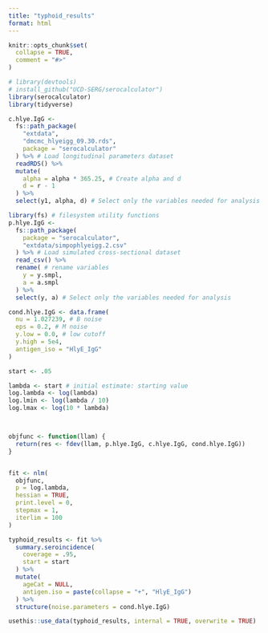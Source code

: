 ```yaml
---
title: "typhoid_results"
format: html
---
```




```r
knitr::opts_chunk$set(
  collapse = TRUE,
  comment = "#>"
)
```

```r
# library(devtools)
# install_github("UCD-SERG/serocalculator")
library(serocalculator)
library(tidyverse)
```

```r
c.hlye.IgG <-
  fs::path_package(
    "extdata",
    "dmcmc_hlyeigg_09.30.rds",
    package = "serocalculator"
  ) %>% # Load longitudinal parameters dataset
  readRDS() %>%
  mutate(
    alpha = alpha * 365.25, # Create alpha and d
    d = r - 1
  ) %>%
  select(y1, alpha, d) # Select only the variables needed for analysis
```

``` r
library(fs) # filesystem utility functions
p.hlye.IgG <-
  fs::path_package(
    package = "serocalculator",
    "extdata/simpophlyeigg.2.csv"
  ) %>% # Load simulated cross-sectional dataset
  read_csv() %>%
  rename( # rename variables
    y = y.smpl,
    a = a.smpl
  ) %>%
  select(y, a) # Select only the variables needed for analysis
```

``` r
cond.hlye.IgG <- data.frame(
  nu = 1.027239, # B noise
  eps = 0.2, # M noise
  y.low = 0.0, # low cutoff
  y.high = 5e4,
  antigen_iso = "HlyE_IgG"
)
```

```r
start <- .05

lambda <- start # initial estimate: starting value
log.lambda <- log(lambda)
log.lmin <- log(lambda / 10)
log.lmax <- log(10 * lambda)



objfunc <- function(llam) {
  return(res <- fdev(llam, p.hlye.IgG, c.hlye.IgG, cond.hlye.IgG))
}


fit <- nlm(
  objfunc,
  p = log.lambda,
  hessian = TRUE,
  print.level = 0,
  stepmax = 1,
  iterlim = 100
)

typhoid_results <- fit %>%
  summary.seroincidence(
    coverage = .95,
    start = start
  ) %>%
  mutate(
    ageCat = NULL,
    antigen.iso = paste(collapse = "+", "HlyE_IgG")
  ) %>%
  structure(noise.parameters = cond.hlye.IgG)

usethis::use_data(typhoid_results, internal = TRUE, overwrite = TRUE)
```
